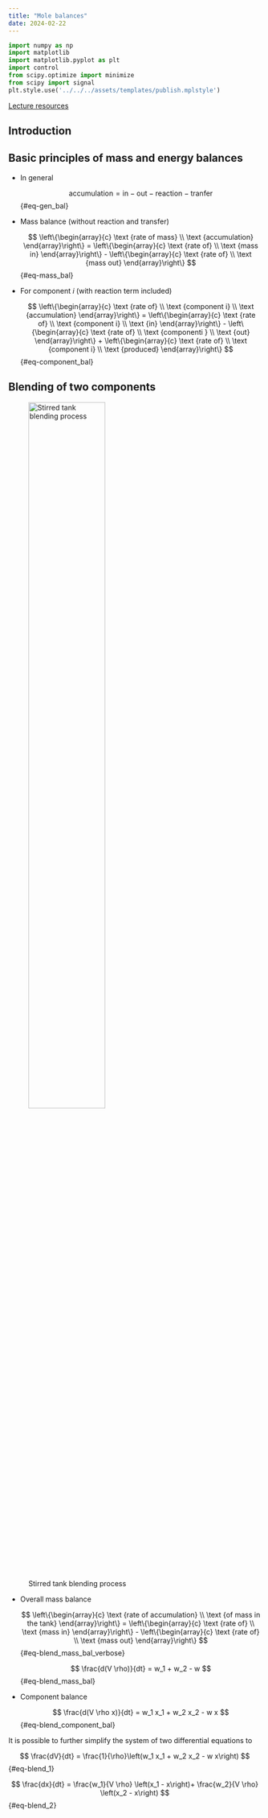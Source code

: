 ```yaml
--- 
title: "Mole balances" 
date: 2024-02-22
---
```


```python
import numpy as np
import matplotlib
import matplotlib.pyplot as plt
import control
from scipy.optimize import minimize
from scipy import signal
plt.style.use('../../../assets/templates/publish.mplstyle')
```

:::{.content-visible when-format="html"}

   [Lecture resources](../../lectures/01-mole-balances/index.qmd){.btn .btn-success .btn-lg role="button"} 


:::

## Introduction



## Basic principles of mass and energy balances

- In general

  $$ \text{accumulation} = \text{in} - \text{out} - \text{reaction} -
  \text{tranfer} $$ {#eq-gen_bal}

- Mass balance (without reaction and transfer)

  $$ \left\{\begin{array}{c} \text {rate of mass} \\ \text {accumulation}
  \end{array}\right\} = \left\{\begin{array}{c} \text {rate of} \\ \text {mass
  in} \end{array}\right\}
  - \left\{\begin{array}{c}
    \text {rate of} \\ \text {mass out} \end{array}\right\} $$ {#eq-mass_bal}


- For component _i_ (with reaction term included) 

  $$ \left\{\begin{array}{c} \text {rate of} \\ \text {component i} \\ \text
  {accumulation} \end{array}\right\} = \left\{\begin{array}{c} \text {rate of}
  \\ \text {component i} \\ \text {in} \end{array}\right\}
    - \left\{\begin{array}{c}
      \text {rate of} \\ \text {componenti } \\ \text {out} \end{array}\right\}
    + \left\{\begin{array}{c} \text {rate of} \\ \text {component i} \\ \text
      {produced} \end{array}\right\} $$ {#eq-component_bal}

## Blending of two components

![Stirred tank blending
process](../../../assets/images/blending-example.png){#fig-stirred-tank-blending
width=60%}

- Overall mass balance 

  $$ \left\{\begin{array}{c} \text {rate of accumulation} \\ \text {of mass in
  the tank} \end{array}\right\} = \left\{\begin{array}{c} \text {rate of} \\
  \text {mass in} \end{array}\right\}
  - \left\{\begin{array}{c}
    \text {rate of} \\ \text {mass out} \end{array}\right\} $$
    {#eq-blend_mass_bal_verbose}

  $$ \frac{d(V \rho)}{dt} = w_1 + w_2 - w $$ {#eq-blend_mass_bal}

- Component balance

  $$ \frac{d(V \rho x)}{dt} = w_1 x_1 + w_2 x_2 - w x $$
  {#eq-blend_component_bal}

It is possible to further simplify the system of two differential equations to 

$$ \frac{dV}{dt} = \frac{1}{\rho}\left(w_1 x_1 + w_2 x_2 - w x\right) $$
{#eq-blend_1}

$$ \frac{dx}{dt} = \frac{w_1}{V \rho} \left(x_1 - x\right)+ \frac{w_2}{V \rho}
\left(x_2 - x\right) $$ {#eq-blend_2}



